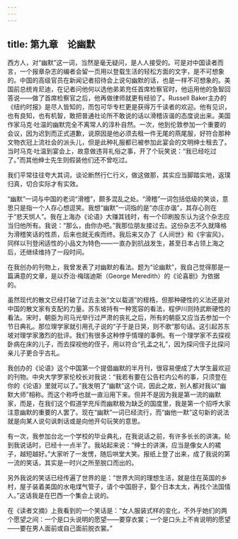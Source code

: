 ```yaml
---
---
---
```

title: 第九章　论幽默
---




西方人，对“幽默”这一词，当然是毫无疑问，是人人接受的。可是对中国读者而言，一个报章杂志的编者会留一页用以登载生活的轻松方面的文字，是不可想象的。中国的高级官员在新闻记者招待会上说句幽默的话，也是一样不可想象的。美国前总统肯尼迪，在记者问他何以选他弟弟充任首席检察官时，他运用他的急智回答说——做了首席检察官之后，他再做律师就更有经验了。Russell Baker主办的《纽约时报》是尽人皆知的，而包可华专栏更是获得万千读者的欢迎。他有见识，也有良知，也有机智，敢把普通社论所不敢说的话以滑稽诙谐的态度说出来。美国作家马克·吐温的幽默完全不离常人的淳朴自然。一次，他到伦敦参加一个重要的会议，因为迟到而正式道歉，说原因是他必须去租一件无尾的燕尾服，好符合那种文物衣冠上流社会的派头儿，但是此种礼服都已被参加此宴会的文明绅士租去了。当时马克·吐温到宴会上，故意做违背礼俗之事，开了个玩笑说：“我已经吃过了。”而其他绅士先生则假装他们还不曾吃过。

我们平常往往夸大其词，谈论断然行仁行义，做这做那，其实应当脚踏实地，返璞归真，切合实际才有实效。

“幽默”一词与中国的老词“滑稽”，颇多混乱之处。“滑稽”一词包括低级的笑谈，意思只是指一个人存心想逗笑。我想“幽默”一词指的是“亦庄亦谐”，其存心则在于“悲天悯人”。我在上海办《论语》大赚其钱时，有一个印刷股东认为这个杂志应当归他所有。我说：“那么，由你办吧。”我那位朋友接过去。这份杂志不久就降格为滑稽笑话的性质，后来也就无疾而终。我后来又办了《人间世》和《宇宙风》，同样以刊登闲适性的小品文为特色——一直办到抗战发生，甚至日本占领上海之后，还继续维持了一段时间。

在我创办的刊物上，我曾发表了对幽默的看法。题为“论幽默”，我自己觉得那是一篇满意的文章，是以乔治·梅瑞迪斯（George Meredith）的《论喜剧》为依据的。

虽然现代的散文已经打破了过去主张“文以载道”的桎梏，但那种硬性的义法还是对中国的散文家有支配的力量。苏东坡持有一种宽容的看法，程伊川则持武断硬性的看法。宋时，朝臣为司马光举行过严肃的丧礼之后，所有的朝臣又应当去参加一个节日典礼。那位理学家就引用孔子说的“子于是日哭，则不歌”那句话。这引起苏东坡对理学家激烈的批评。我们有很多这种悖乎情理的事例。有一个理学家不去探视卧病在床的儿子，而去探视他的侄子，用以符合“孔孟之礼”，因为探问侄子比探问亲儿子更合乎古礼。

我创办的《论语》这个中国第一个提倡幽默的半月刊，很容易便成了大学生最欢迎的刊物。中央大学罗家伦校长对我说：“我若有要在公告栏内公布的事，只须登在你的《论语》里就可以了。”我发明了“幽默”这个词，因此之故，别人都对我以“幽默大师”相称。而这个称呼也就一直沿用下来。但并不是因为我是第一流的幽默家，而是，在我们这个假道学充斥而幽默极为缺乏的国度里，我是第一个招呼大家注意幽默的重要的人罢了。现在“幽默”一词已经流行，而“幽他一默”这句新的说法就是向某人说句讽刺话或是向他开句玩笑的意思。

有一次，我参加台北一个学校的毕业典礼，在我说话之前，有许多长长的讲演。轮到我说话时，已经十一点半了。我站起来说：“绅士的讲演，应当是像女人的裙子，越短越好。”大家听了一发愣，随后哄堂大笑。报纸上登了出来，成了我说的第一流的笑话，其实是一时兴之所至脱口而出的。

另外我说的笑话已经传遍了世界的是：“世界大同的理想生活，就是住在英国的乡村，屋子装着美国的水电煤气管子，请个中国厨子，娶个日本太太，再找个法国情人。”这话我是在巴西一个集会上说的。

在《读者文摘》上我看到的一个笑话是：“女人服装式样的变化，不外乎她们的两个愿望之间：一个是口头说明的愿望——要穿衣裳；一个是口头上不肯说明的愿望——要在男人面前或自己面前脱衣裳。”